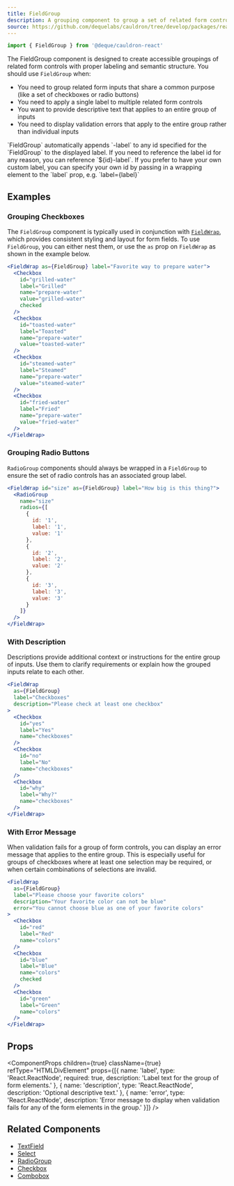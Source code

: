 ```yaml
---
title: FieldGroup
description: A grouping component to group a set of related form controls with a label, optional description, or optional error message.
source: https://github.com/dequelabs/cauldron/tree/develop/packages/react/src/components/FieldGroup/index.tsx
---
```




```js
import { FieldGroup } from '@deque/cauldron-react'
```

The FieldGroup component is designed to create accessible groupings of related form controls with proper labeling and semantic structure. You should use `FieldGroup` when:

- You need to group related form inputs that share a common purpose (like a set of checkboxes or radio buttons)
- You need to apply a single label to multiple related form controls
- You want to provide descriptive text that applies to an entire group of inputs
- You need to display validation errors that apply to the entire group rather than individual inputs

<Note>
  `FieldGroup` automatically appends `-label` to any id specified for the `FieldGroup` to the displayed label. If you need to reference the label id for any reason, you can reference `${id}-label`. If you prefer to have your own custom label, you can specify your own id by passing in a wrapping element to the `label` prop, e.g. `label={<span id="my-id">label</span>}`
</Note>


## Examples

### Grouping Checkboxes

The `FieldGroup` component is typically used in conjunction with [`FieldWrap`](./FieldWrap), which provides consistent styling and layout for form fields. To use `FieldGroup`, you can either nest them, or use the `as` prop on `FieldWrap` as shown in the example below.

```jsx example
<FieldWrap as={FieldGroup} label="Favorite way to prepare water">
  <Checkbox 
    id="grilled-water"
    label="Grilled" 
    name="prepare-water" 
    value="grilled-water"
    checked
  />
  <Checkbox 
    id="toasted-water"
    label="Toasted" 
    name="prepare-water" 
    value="toasted-water"
  />
  <Checkbox 
    id="steamed-water"
    label="Steamed" 
    name="prepare-water" 
    value="steamed-water"
  />
  <Checkbox 
    id="fried-water"
    label="Fried" 
    name="prepare-water" 
    value="fried-water"
  />
</FieldWrap>
```

### Grouping Radio Buttons

`RadioGroup` components should always be wrapped in a `FieldGroup` to ensure the set of radio controls has an associated group label.

```jsx example
<FieldWrap id="size" as={FieldGroup} label="How big is this thing?">
  <RadioGroup
    name="size"
    radios={[
      {
        id: '1',
        label: '1',
        value: '1'
      },
      {
        id: '2',
        label: '2',
        value: '2'
      },
      {
        id: '3',
        label: '3',
        value: '3'
      }
    ]}
  />
</FieldWrap>
```

### With Description

Descriptions provide additional context or instructions for the entire group of inputs. Use them to clarify requirements or explain how the grouped inputs relate to each other.

```jsx example
<FieldWrap
  as={FieldGroup} 
  label="Checkboxes" 
  description="Please check at least one checkbox"
>
  <Checkbox 
    id="yes"
    label="Yes" 
    name="checkboxes" 
  />
  <Checkbox 
    id="no"
    label="No" 
    name="checkboxes" 
  />
  <Checkbox 
    id="why"
    label="Why?" 
    name="checkboxes" 
  />
</FieldWrap>
```

### With Error Message

When validation fails for a group of form controls, you can display an error message that applies to the entire group. This is especially useful for groups of checkboxes where at least one selection may be required, or when certain combinations of selections are invalid.

```jsx example
<FieldWrap
  as={FieldGroup} 
  label="Please choose your favorite colors" 
  description="Your favorite color can not be blue"
  error="You cannot choose blue as one of your favorite colors"
>
  <Checkbox 
    id="red"
    label="Red" 
    name="colors" 
  />
  <Checkbox 
    id="blue"
    label="Blue" 
    name="colors"
    checked
  />
  <Checkbox 
    id="green"
    label="Green" 
    name="colors"
  />
</FieldWrap>
```

## Props

<ComponentProps
  children={true}
  className={true}
  refType="HTMLDivElement"
  props={[{
    name: 'label',
    type: 'React.ReactNode',
    required: true,
    description: 'Label text for the group of form elements.'
    },
    {
    name: 'description',
    type: 'React.ReactNode',
    description: 'Optional descriptive text.'
    },
    {
    name: 'error',
    type: 'React.ReactNode',
    description: 'Error message to display when validation fails for any of the form elements in the group.'
  }]}
/>

## Related Components

- [TextField](./TextField)
- [Select](./Select)
- [RadioGroup](./RadioGroup)
- [Checkbox](./Checkbox)
- [Combobox](./Combobox)